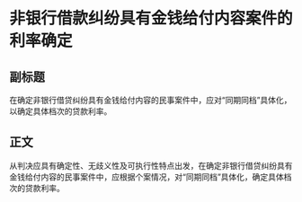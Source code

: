 # 非银行借款纠纷具有金钱给付内容案件的利率确定
## 副标题
在确定非银行借贷纠纷具有金钱给付内容的民事案件中，应对“同期同档”具体化，以确定具体档次的贷款利率。
## 正文
从判决应具有确定性、无歧义性及可执行性特点出发，在确定非银行借贷纠纷具有金钱给付内容的民事案件中，应根据个案情况，对“同期同档”具体化，确定具体档次的贷款利率。